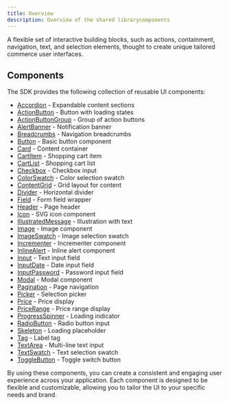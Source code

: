 ```yaml
---
title: Overview
description: Overview of the shared librarycomponents
---
```



A flexible set of interactive building blocks, such as actions, containment,
navigation, text, and selection elements, thought to create unique tailored
commerce user interfaces.

## Components

The SDK provides the following collection of reusable UI components:

- [Accordion](/sdk/components/accordion/) - Expandable content sections
- [ActionButton](/sdk/components/actionbutton/) - Button with loading states
- [ActionButtonGroup](/sdk/components/actionbuttongroup/) - Group of action buttons
- [AlertBanner](/sdk/components/alertbanner/) - Notification banner
- [Breadcrumbs](/sdk/components/breadcrumbs/) - Navigation breadcrumbs
- [Button](/sdk/components/button/) - Basic button component
- [Card](/sdk/components/card/) - Content container
- [CartItem](/sdk/components/cartitem/) - Shopping cart item
- [CartList](/sdk/components/cartlist/) - Shopping cart list
- [Checkbox](/sdk/components/checkbox/) - Checkbox input
- [ColorSwatch](/sdk/components/colorswatch/) - Color selection swatch
- [ContentGrid](/sdk/components/contentgrid/) - Grid layout for content
- [Divider](/sdk/components/divider/) - Horizontal divider
- [Field](/sdk/components/field/) - Form field wrapper
- [Header](/sdk/components/header/) - Page header
- [Icon](/sdk/components/icon/) - SVG icon component
- [IllustratedMessage](/sdk/components/illustratedmessage/) - Illustration with text
- [Image](/sdk/components/image/) - Image component
- [ImageSwatch](/sdk/components/imageswatch/) - Image selection swatch
- [Incrementer](/sdk/components/incrementer/) - Incrementer component
- [InlineAlert](/sdk/components/inlinealert/) - Inline alert component
- [Input](/sdk/components/input/) - Text input field
- [InputDate](/sdk/components/inputdate/) - Date input field
- [InputPassword](/sdk/components/inputpassword/) - Password input field
- [Modal](/sdk/components/modal/) - Modal component
- [Pagination](/sdk/components/pagination/) - Page navigation
- [Picker](/sdk/components/picker/) - Selection picker
- [Price](/sdk/components/price/) - Price display
- [PriceRange](/sdk/components/pricerange/) - Price range display
- [ProgressSpinner](/sdk/components/progressspinner/) - Loading indicator
- [RadioButton](/sdk/components/radiobutton/) - Radio button input
- [Skeleton](/sdk/components/skeleton/) - Loading placeholder
- [Tag](/sdk/components/tag/) - Label tag
- [TextArea](/sdk/components/textarea/) - Multi-line text input
- [TextSwatch](/sdk/components/textswatch/) - Text selection swatch
- [ToggleButton](/sdk/components/togglebutton/) - Toggle switch button

By using these components, you can create a consistent and engaging user experience across your application. Each component is designed to be flexible and customizable, allowing you to tailor the UI to your specific needs and brand.